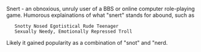 {{rfc}}
Snert - an obnoxious, unruly user of a BBS or online computer role-playing game. Humorous explainations of what "snert" stands for abound, such as 
	Snotty Nosed Egotistical Rude Teenager
	Sexually Needy, Emotionally Repressed Troll 

Likely it gained popularity as a combination of "snot" and "nerd.